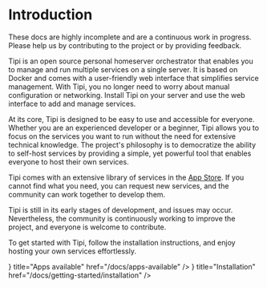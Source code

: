 
# Introduction

<AppScreenshot />

<Callout emoji="🚨">
  These docs are highly incomplete and are a continuous work in progress. Please help us by contributing to the project or by providing feedback.
</Callout>

Tipi is an open source personal homeserver orchestrator that enables you to manage and run multiple services on a single server.
It is based on Docker and comes with a user-friendly web interface that simplifies service management.
With Tipi, you no longer need to worry about manual configuration or networking.
Install Tipi on your server and use the web interface to add and manage services.

At its core, Tipi is designed to be easy to use and accessible for everyone.
Whether you are an experienced developer or a beginner, Tipi allows you to focus on the services you want to run without the need for extensive technical knowledge.
The project's philosophy is to democratize the ability to self-host services by providing a simple, yet powerful tool that enables everyone to host their own services.

Tipi comes with an extensive library of services in the [App Store](/docs/apps-available).
If you cannot find what you need, you can request new services, and the community can work together to develop them.

Tipi is still in its early stages of development, and issues may occur. Nevertheless, the community is continuously working to improve the project, and everyone is welcome to contribute.

To get started with Tipi, follow the installation instructions, and enjoy hosting your own services effortlessly.

<Cards>
  <Card icon={<LightBulbIcon />} title="Apps available" href="/docs/apps-available" />
  <Card icon={<WrenchIcon />} title="Installation" href="/docs/getting-started/installation" />
</Cards>
